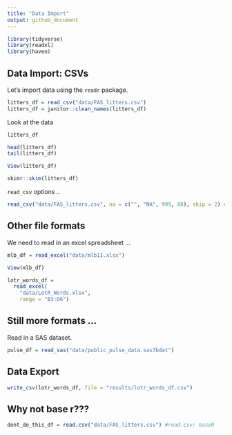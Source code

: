 ```yaml
---
title: "Data Import"
output: github_document
---
```


```r
library(tidyverse)
library(readxl)
library(haven)
```


## Data Import: CSVs

Let's import data using the `readr` package.

```r
litters_df = read_csv("data/FAS_litters.csv")
litters_df = janitor::clean_names(litters_df)
```

Look at the data

```r
litters_df

head(litters_df)
tail(litters_df)
```

```r
View(litters_df)
```

```r
skimr::skim(litters_df)
```

`read_csv` options ..

```r
read_csv("data/FAS_litters.csv", na = c("", "NA", 999, 88), skip = 2) # skipping the first two rows
```


## Other file formats

We need to read in an excel spreadsheet ...

```r
mlb_df = read_excel("data/mlb11.xlsx")
```

```r
View(mlb_df)

```

```r
lotr_words_df =
  read_excel(
    "data/LotR_Words.xlsx",
    range = "B3:D6")
```

## Still more formats ...

Read in a SAS dataset.

```r
pulse_df = read_sas("data/public_pulse_data.sas7bdat")
```


## Data Export

```r
write_csv(lotr_words_df, file = "results/lotr_words_df.csv")
```

## Why not base r???

```r
dont_do_this_df = read.csv("data/FAS_litters.csv") #read.csv: baseR
```

